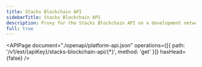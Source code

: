 ```yaml
---
title: Stacks Blockchain API
sidebarTitle: Stacks Blockchain API
description: Proxy for the Stacks Blockchain API on a development network (devnet).
full: true
---
```


<APIPage
  document="./openapi/platform-api.json"
  operations={[{ path: '/v1/ext/{apiKey}/stacks-blockchain-api/{*}', method: 'get' }]}
  hasHead={false}
/>
